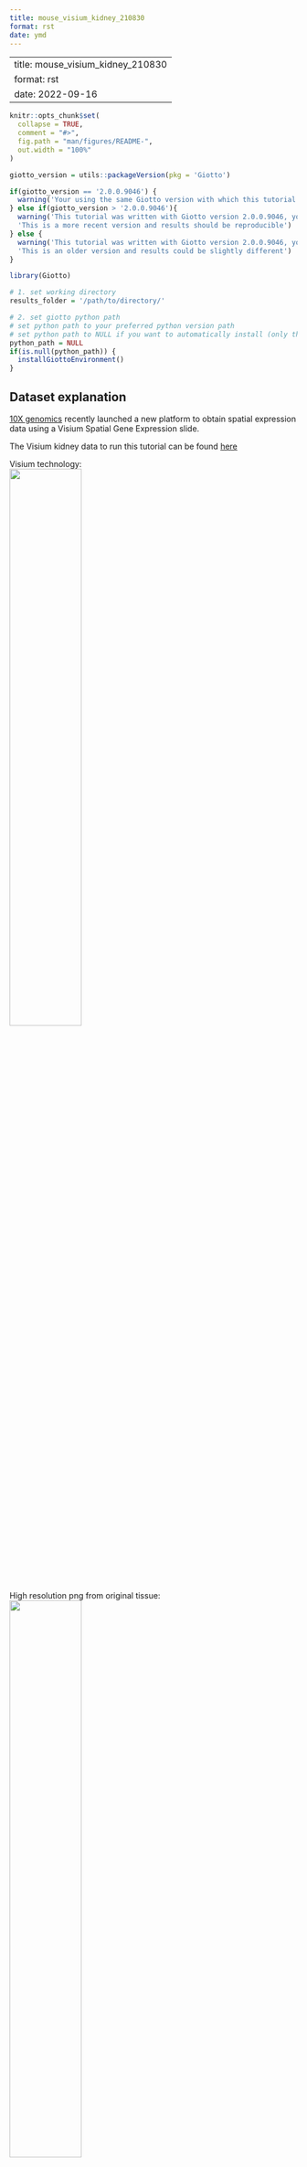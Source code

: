 ```yaml
--- 
title: mouse_visium_kidney_210830 
format: rst 
date: ymd 
--- 
```

--- 
title: mouse_visium_kidney_210830 
format: rst 
date: 2022-09-16 
--- 

<!-- mouse_cortex_1_simple.md is generated from mouse_cortex_1_simple.Rmd Please edit that file -->

```r
knitr::opts_chunk$set(
  collapse = TRUE,
  comment = "#>",
  fig.path = "man/figures/README-",
  out.width = "100%"
)
```


```r
giotto_version = utils::packageVersion(pkg = 'Giotto')

if(giotto_version == '2.0.0.9046') {
  warning('Your using the same Giotto version with which this tutorial was written')
} else if(giotto_version > '2.0.0.9046'){
  warning('This tutorial was written with Giotto version 2.0.0.9046, your version is ', giotto_version, '.', 
  'This is a more recent version and results should be reproducible')
} else {
  warning('This tutorial was written with Giotto version 2.0.0.9046, your version is ', giotto_version, '.', 
  'This is an older version and results could be slightly different')
}
```



```r
library(Giotto)

# 1. set working directory
results_folder = '/path/to/directory/'

# 2. set giotto python path
# set python path to your preferred python version path
# set python path to NULL if you want to automatically install (only the 1st time) and use the giotto miniconda environment
python_path = NULL 
if(is.null(python_path)) {
  installGiottoEnvironment()
}
```

## Dataset explanation
[10X genomics](https://www.10xgenomics.com/spatial-transcriptomics/) recently launched a new platform to obtain spatial expression data using a Visium Spatial Gene Expression slide.

The Visium kidney data to run this tutorial can be found [here](https://support.10xgenomics.com/spatial-gene-expression/datasets/1.0.0/V1_Mouse_Kidney)

Visium technology:  
![](/images/images_pkgdown/general_figs/visium_technology.png){ width=50% }

High resolution png from original tissue:   
![](/images/images_pkgdown/general_figs/mouse_kidney_highres.png){ width=50% } 


## Part 1: Giotto global instructions and preparations

```r
## create instructions
instrs = createGiottoInstructions(save_dir = results_folder,
                                  save_plot = TRUE,
                                  show_plot = FALSE,
                                  python_path = python_path)

## provide path to visium folder
data_path = '/path/to/Kidney_data/'
```



## part 2: Create Giotto object & process data

```r
## directly from visium folder
visium_kidney = createGiottoVisiumObject(visium_dir = data_path,
                                         expr_data = 'raw',
                                         png_name = 'tissue_lowres_image.png',
                                         gene_column_index = 2,
                                         instructions = instrs)

## check metadata
pDataDT(visium_kidney)

# check available image names
showGiottoImageNames(visium_kidney) # "image" is the default name

## show aligned image
spatPlot(gobject = visium_kidney, cell_color = 'in_tissue', show_image = T, point_alpha = 0.7)
```

![](/images/images_pkgdown/mouse_visium_kidney/210830_results/0-spatPlot2D.png){ width=50% } 


```r
## subset on spots that were covered by tissue
metadata = pDataDT(visium_kidney)
in_tissue_barcodes = metadata[in_tissue == 1]$cell_ID
visium_kidney = subsetGiotto(visium_kidney, cell_ids = in_tissue_barcodes)

## filter
visium_kidney <- filterGiotto(gobject = visium_kidney,
                              expression_threshold = 1,
                              feat_det_in_min_cells = 50,
                              min_det_feats_per_cell = 1000,
                              expression_values = c('raw'),
                              verbose = T)

## normalize
visium_kidney <- normalizeGiotto(gobject = visium_kidney, scalefactor = 6000, verbose = T)

## add gene & cell statistics
visium_kidney <- addStatistics(gobject = visium_kidney)

## visualize
spatPlot2D(gobject = visium_kidney, show_image = T, point_alpha = 0.7)
```

![](/images/images_pkgdown/mouse_visium_kidney/210830_results/1-spatPlot2D.png){ width=50% } 

```r
spatPlot2D(gobject = visium_kidney, show_image = T, point_alpha = 0.7,
           cell_color = 'nr_feats', color_as_factor = F)

```

![](/images/images_pkgdown/mouse_visium_kidney/210830_results/2-spatPlot2D.png){ width=50% } 



## part 3: dimension reduction

```r
## highly variable features (genes)
visium_kidney <- calculateHVF(gobject = visium_kidney)
```

![](/images/images_pkgdown/mouse_visium_kidney/210830_results/3-HVFplot.png){ width=50% } 

```r
## run PCA on expression values (default)
visium_kidney <- runPCA(gobject = visium_kidney)
screePlot(visium_kidney, ncp = 30)
```

![](/images/images_pkgdown/mouse_visium_kidney/210830_results/4-screePlot.png){ width=50% } 

```r
plotPCA(gobject = visium_kidney)
```

![](/images/images_pkgdown/mouse_visium_kidney/210830_results/5-PCA.png){ width=50% } 

```r
## run UMAP and tSNE on PCA space (default)
visium_kidney <- runUMAP(visium_kidney, dimensions_to_use = 1:10)
plotUMAP(gobject = visium_kidney)
```

![](/images/images_pkgdown/mouse_visium_kidney/210830_results/6-UMAP.png){ width=50% } 

```r
visium_kidney <- runtSNE(visium_kidney, dimensions_to_use = 1:10)
plotTSNE(gobject = visium_kidney)
```

![](/images/images_pkgdown/mouse_visium_kidney/210830_results/7-tSNE.png){ width=50% } 



## part 4:  cluster

```r
## sNN network (default)
visium_kidney <- createNearestNetwork(gobject = visium_kidney, dimensions_to_use = 1:10, k = 15)
## Leiden clustering
visium_kidney <- doLeidenCluster(gobject = visium_kidney, resolution = 0.4, n_iterations = 1000)
plotUMAP(gobject = visium_kidney, cell_color = 'leiden_clus', show_NN_network = T, point_size = 2.5)
```

![](/images/images_pkgdown/mouse_visium_kidney/210830_results/8-UMAP.png){ width=50% } 

## part 5: co-visualize

```r
# expression and spatial
spatDimPlot(gobject = visium_kidney, cell_color = 'leiden_clus',
            dim_point_size = 2, spat_point_size = 2.5)
```

![](/images/images_pkgdown/mouse_visium_kidney/210830_results/9-spatDimPlot2D.png){ width=50% } 

```r
spatDimPlot(gobject = visium_kidney, cell_color = 'nr_feats', color_as_factor = F,
            dim_point_size = 2, spat_point_size = 2.5)
```

![](/images/images_pkgdown/mouse_visium_kidney/210830_results/10-spatDimPlot2D.png){ width=50% } 




## part 6: cell type marker gene detection

#### gini
```r
gini_markers_subclusters = findMarkers_one_vs_all(gobject = visium_kidney,
                                                  method = 'gini',
                                                  expression_values = 'normalized',
                                                  cluster_column = 'leiden_clus',
                                                  min_featss = 20,
                                                  min_expr_gini_score = 0.5,
                                                  min_det_gini_score = 0.5)
topgenes_gini = gini_markers_subclusters[, head(.SD, 2), by = 'cluster']$feats

# violinplot
violinPlot(visium_kidney, feats = unique(topgenes_gini), cluster_column = 'leiden_clus',
           strip_text = 8, strip_position = 'right')
```


![](/images/images_pkgdown/mouse_visium_kidney/210830_results/11-violinPlot.png){ width=50% } 

```r
violinPlot(visium_kidney, feats = unique(topgenes_gini), cluster_column = 'leiden_clus',
           strip_text = 8, strip_position = 'right',
           save_param = c(save_name = '11-z1-violinplot_gini', base_width = 5, base_height = 10))
```

![](/images/images_pkgdown/mouse_visium_kidney/210830_results/11-z1-violinplot_gini.png){ width=50% } 

```r
# cluster heatmap
plotMetaDataHeatmap(visium_kidney,
                    selected_feats = topgenes_gini,
                    metadata_cols = c('leiden_clus'),
                    x_text_size = 10, y_text_size = 10)
```

![](/images/images_pkgdown/mouse_visium_kidney/210830_results/12-plotMetaDataHeatmap.png){ width=50% } 

```r
# umap plots
dimFeatPlot2D(visium_kidney,
              expression_values = 'scaled',
              feats = gini_markers_subclusters[, head(.SD, 1), by = 'cluster']$feats,
              cow_n_col = 3, point_size = 1)
```


![](/images/images_pkgdown/mouse_visium_kidney/210830_results/13-dimFeatPlot2D.png){ width=50% } 

#### scran

```r
scran_markers_subclusters = findMarkers_one_vs_all(gobject = visium_kidney,
                                                   method = 'scran',
                                                   expression_values = 'normalized',
                                                   cluster_column = 'leiden_clus')
topgenes_scran = scran_markers_subclusters[, head(.SD, 2), by = 'cluster']$genes

violinPlot(visium_kidney, feats = unique(topgenes_scran),
           cluster_column = 'leiden_clus',
           strip_text = 10, strip_position = 'right')
```

![](/images/images_pkgdown/mouse_visium_kidney/210830_results/14-violinPlot.png){ width=50% } 

```r
# cluster heatmap
plotMetaDataHeatmap(visium_kidney, selected_feats = topgenes_scran,
                    metadata_cols = c('leiden_clus'))
```

![](/images/images_pkgdown/mouse_visium_kidney/210830_results/15-plotMetaDataHeatmap.png){ width=50% } 

```r
# umap plots
dimFeatPlot2D(visium_kidney, expression_values = 'scaled',
              feats = scran_markers_subclusters[, head(.SD, 1), by = 'cluster']$genes,
              cow_n_col = 3, point_size = 1)
```

![](/images/images_pkgdown/mouse_visium_kidney/210830_results/16-dimFeatPlot2D.png){ width=50% } 

## part 7: cell-type annotation

Visium spatial transcriptomics does not provide single-cell resolution, making cell type annotation a harder problem. Giotto provides 3 ways to calculate enrichment of specific cell-type signature gene list:    
- PAGE  
- rank  
- hypergeometric test

TO DO: See the [mouse Visium brain dataset](./mouse_visium_brain_200325.html) for an example.



## part 8: spatial grid ####

```r
visium_kidney <- createSpatialGrid(gobject = visium_kidney,
                                   sdimx_stepsize = 400,
                                   sdimy_stepsize = 400,
                                   minimum_padding = 0)
spatPlot(visium_kidney, cell_color = 'leiden_clus', show_grid = T,
         grid_color = 'red', spatial_grid_name = 'spatial_grid')
```

![](/images/images_pkgdown/mouse_visium_kidney/210830_results/17-spatPlot2D.png){ width=50% } 

## part 9: spatial network ####

```r
## delaunay network: stats + creation
plotStatDelaunayNetwork(gobject = visium_kidney, maximum_distance = 400)
```

![](/images/images_pkgdown/mouse_visium_kidney/210830_results/18-plotStatDelaunayNetwork.png){ width=50% } 

```r
visium_kidney = createSpatialNetwork(gobject = visium_kidney, minimum_k = 0)
showNetworks(visium_kidney)
spatPlot(gobject = visium_kidney, show_network = T,
         network_color = 'blue', spatial_network_name = 'Delaunay_network')
```

![](/images/images_pkgdown/mouse_visium_kidney/210830_results/19-spatPlot2D.png){ width=50% } 

## part 10: spatial genes ####

### Spatial genes

```r
## kmeans binarization
kmtest = binSpect(visium_kidney)
spatFeatPlot2D(visium_kidney, expression_values = 'scaled',
             feats = kmtest$feats[1:6], cow_n_col = 2, point_size = 1.5)
```

![](/images/images_pkgdown/mouse_visium_kidney/210830_results/20-spatFeatPlot2D.png){ width=50% } 

```r
## rank binarization
ranktest = binSpect(visium_kidney, bin_method = 'rank')
spatFeatPlot2D(visium_kidney, expression_values = 'scaled',
             feats = ranktest$feats[1:6], cow_n_col = 2, point_size = 1.5)
```

![](/images/images_pkgdown/mouse_visium_kidney/210830_results/21-spatFeatPlot2D.png){ width=50% } 


### Spatial co-expression patterns


```r
## spatially correlated genes ##
ext_spatial_genes = kmtest[1:500]$feats

# 1. calculate gene spatial correlation and single-cell correlation 
# create spatial correlation object
spat_cor_netw_DT = detectSpatialCorFeats(visium_kidney,
                                         method = 'network',
                                         spatial_network_name = 'Delaunay_network',
                                         subset_feats = ext_spatial_genes)

# 2. identify most similar spatially correlated genes for one gene
Napsa_top10_genes = showSpatialCorFeats(spat_cor_netw_DT, feats = 'Napsa', show_top_feats = 10)

spatFeatPlot2D(visium_kidney, expression_values = 'scaled',
               feats = c('Napsa', 'Kap', 'Defb29', 'Prdx1'), point_size = 3)
```

![](/images/images_pkgdown/mouse_visium_kidney/210830_results/22-spatFeatPlot2D.png){ width=50% } 

```r
# 3. cluster correlated genes & visualize
spat_cor_netw_DT = clusterSpatialCorFeats(spat_cor_netw_DT, name = 'spat_netw_clus', k = 8)

heatmSpatialCorFeats(visium_kidney, spatCorObject = spat_cor_netw_DT, use_clus_name = 'spat_netw_clus',
                     save_param = c(save_name = '22-z1-heatmap_correlated_genes', save_format = 'pdf',
                                    base_height = 6, base_width = 8, units = 'cm'),
                     heatmap_legend_param = list(title = NULL))
```

![](/images/images_pkgdown/mouse_visium_kidney/210830_results/22-z1-heatmap_correlated_genes.pdf){ width=50% } 

```r
# 4. rank spatial correlated clusters and show genes for selected clusters
netw_ranks = rankSpatialCorGroups(visium_kidney, spatCorObject = spat_cor_netw_DT, use_clus_name = 'spat_netw_clus',
                                  save_param = c(save_name = '22-z2-rank_correlated_groups',
                                                 base_height = 3, base_width = 5))
```

![](/images/images_pkgdown/mouse_visium_kidney/210830_results/22-z2-rank_correlated_groups.png){ width=50% } 

```r
top_netw_spat_cluster = showSpatialCorFeats(spat_cor_netw_DT, use_clus_name = 'spat_netw_clus',
                                            selected_clusters = 6, show_top_feats = 1)

# 5. create metagene enrichment score for clusters
cluster_genes_DT = showSpatialCorFeats(spat_cor_netw_DT, use_clus_name = 'spat_netw_clus', show_top_feats = 1)
cluster_genes = cluster_genes_DT$clus; names(cluster_genes) = cluster_genes_DT$feat_ID

visium_kidney = createMetafeats(visium_kidney, feat_clusters = cluster_genes, name = 'cluster_metagene')

showGiottoSpatEnrichments(visium_kidney)

spatCellPlot(visium_kidney,
             spat_enr_names = 'cluster_metagene',
             cell_annotation_values = netw_ranks$clusters,
             point_size = 1.5, cow_n_col = 4)
```

![](/images/images_pkgdown/mouse_visium_kidney/210830_results/23-spatCellPlot2D.png){ width=50% } 

## part 11: HMRF domains


```r

# HMRF requires a fully connected network!
visium_kidney = createSpatialNetwork(gobject = visium_kidney, minimum_k = 2, name = 'Delaunay_full')

# spatial genes
my_spatial_genes <- kmtest[1:100]$feats

# do HMRF with different betas
hmrf_folder = paste0(results_folder,'/','HMRF_results/')
if(!file.exists(hmrf_folder)) dir.create(hmrf_folder, recursive = T)

# if Rscript is not found, you might have to create a symbolic link, e.g.
# cd /usr/local/bin
# sudo ln -s /Library/Frameworks/R.framework/Resources/Rscript Rscript
HMRF_spatial_genes = doHMRF(gobject = visium_kidney,
                            expression_values = 'scaled',
                            spatial_network_name = 'Delaunay_full',
                            spatial_genes = my_spatial_genes,
                            k = 5,
                            betas = c(0, 1, 6),
                            output_folder = paste0(hmrf_folder, '/', 'Spatial_genes/SG_topgenes_k5_scaled'))
```

```r
## alternative way to view HMRF results
#results = writeHMRFresults(gobject = ST_test,
#                           HMRFoutput = HMRF_spatial_genes,
#                           k = 5, betas_to_view = seq(0, 25, by = 5))
#ST_test = addCellMetadata(ST_test, new_metadata = results, by_column = T, column_cell_ID = 'cell_ID')


## add HMRF of interest to giotto object
visium_kidney = addHMRF(gobject = visium_kidney,
                        HMRFoutput = HMRF_spatial_genes,
                        k = 5, betas_to_add = c(0, 2),
                        hmrf_name = 'HMRF')

## visualize
spatPlot(gobject = visium_kidney, cell_color = 'HMRF_k5_b.0', point_size = 5)
```

![](/images/images_pkgdown/mouse_visium_kidney/210830_results/24-spatPlot2D.png){ width=50% } 


```r
spatPlot(gobject = visium_kidney, cell_color = 'HMRF_k5_b.2', point_size = 5)
```

![](/images/images_pkgdown/mouse_visium_kidney/210830_results/25-spatPlot2D.png){ width=50% } 

## Export and create Giotto Viewer 


```r
# check which annotations are available
combineMetadata(visium_kidney)

# select annotations, reductions and expression values to view in Giotto Viewer
viewer_folder = paste0(results_folder, '/', 'mouse_visium_kidney_viewer')

exportGiottoViewer(gobject = visium_kidney,
                   output_directory = viewer_folder,
                   factor_annotations = c('in_tissue',
                                          'leiden_clus'),
                   numeric_annotations = c('nr_feats'),
                   dim_reductions = c('tsne', 'umap'),
                   dim_reduction_names = c('tsne', 'umap'),
                   expression_values = 'scaled',
                   expression_rounding = 2,
                   overwrite_dir = T)
```




